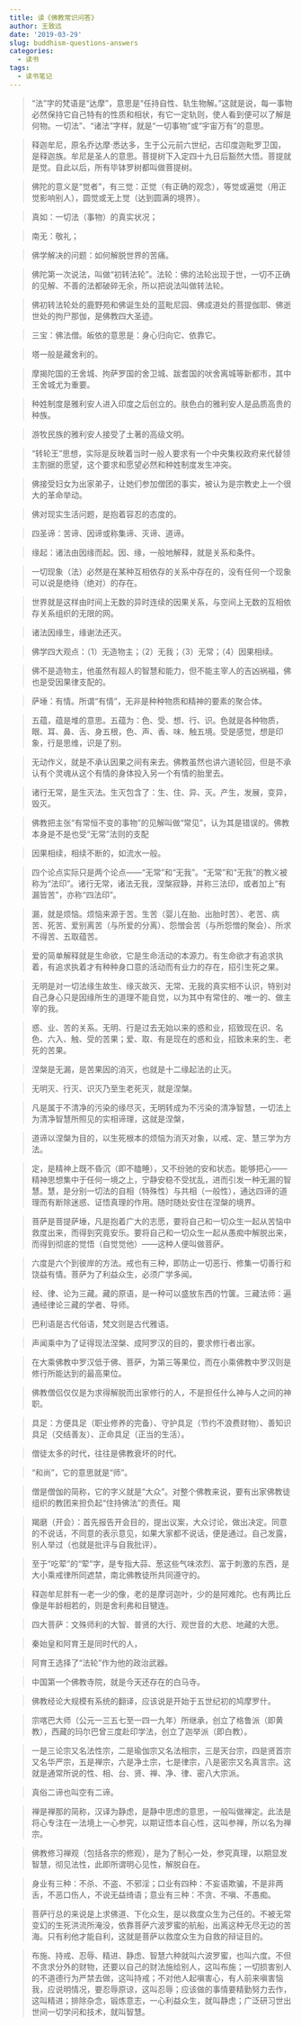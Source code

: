 ```yaml
---
title: 读《佛教常识问答》
author: 王致远
date: '2019-03-29'
slug: buddhism-questions-answers
categories:
  - 读书
tags:
  - 读书笔记
---
```


> “法”字的梵语是“达摩”，意思是“任持自性、轨生物解。”这就是说，每一事物必然保持它自己特有的性质和相状，有它一定轨则，使人看到便可以了解是何物。一切法”、“诸法”字样，就是“一切事物”或“宇宙万有”的意思。

> 释迦牟尼，原名乔达摩·悉达多，生于公元前六世纪，古印度迦毗罗卫国，是释迦族。牟尼是圣人的意思。菩提树下入定四十九日后豁然大悟。菩提就是觉。自此以后，所有毕钵罗树都叫做菩提树。

> 佛陀的意义是“觉者”，有三觉：正觉（有正确的观念），等觉或遍觉（用正觉影响别人），圆觉或无上觉（达到圆满的境界）。

> 真如：一切法（事物）的真实状况；

> 南无：敬礼；

> 佛学解决的问题：如何解脱世界的苦痛。

> 佛陀第一次说法，叫做“初转法轮”。法轮：佛的法轮出现于世，一切不正确的见解、不善的法都破碎无余，所以把说法叫做转法轮。

> 佛初转法轮处的鹿野苑和佛诞生处的蓝毗尼园、佛成道处的菩提伽耶、佛逝世处的拘尸那伽，是佛教四大圣迹。

> 三宝：佛法僧。皈依的意思是：身心归向它、依靠它。

> 塔一般是藏舍利的。

> 摩揭陀国的王舍城、拘萨罗国的舍卫城、跋耆国的吠舍离城等新都市，其中王舍城尤为重要。

> 种姓制度是雅利安人进入印度之后创立的。肤色白的雅利安人是品质高贵的种族。

> 游牧民族的雅利安人接受了土著的高级文明。

> “转轮王”思想，实际是反映着当时一般人要求有一个中央集权政府来代替领主割据的愿望，这个要求和愿望必然和种姓制度发生冲突。

> 佛接受妇女为出家弟子，让她们参加僧团的事实，被认为是宗教史上一个很大的革命举动。

> 佛对现实生活问题，是抱着容忍的态度的。

> 四圣谛：苦谛、因谛或称集谛、灭谛、道谛。

> 缘起：诸法由因缘而起。因、缘，一般地解释，就是关系和条件。

> 一切现象（法）必然是在某种互相依存的关系中存在的，没有任何一个现象可以说是绝待（绝对）的存在。

> 世界就是这样由时间上无数的异时连续的因果关系，与空间上无数的互相依存关系组织的无限的网。

> 诸法因缘生，缘谢法还灭。

> 佛学四大观点：（1）无造物主；（2）无我；（3）无常；（4）因果相续。

> 佛不是造物主，他虽然有超人的智慧和能力，但不能主宰人的吉凶祸福，佛也是受因果律支配的。

> 萨埵：有情。所谓“有情”，无非是种种物质和精神的要素的聚合体。

> 五蕴，蕴是堆的意思。五蕴为：色、受、想、行、识。色就是各种物质，眼、耳、鼻、舌、身五根，色、声、香、味、触五境。受是感觉，想是印象，行是思维，识是了别。

> 无动作义，就是不承认因果之间有来去。佛教虽然也讲六道轮回，但是不承认有个灵魂从这个有情的身体投入另一个有情的胎里去。

> 诸行无常，是生灭法。生灭包含了：生、住、异、灭。产生，发展，变异，毁灭。

> 佛教把主张“有常恒不变的事物”的见解叫做“常见”，认为其是错误的。佛教本身是不是也受“无常”法则的支配

> 因果相续，相续不断的，如流水一般。

> 四个论点实际只是两个论点——“无常”和“无我”。“无常”和“无我”的教义被称为“法印”。诸行无常，诸法无我，涅槃寂静，并称三法印，或者加上“有漏皆苦”，亦称“四法印”。

> 漏，就是烦恼。烦恼来源于苦。生苦（婴儿在胎、出胎时苦）、老苦、病苦、死苦、爱别离苦（与所爱的分离）、怨憎会苦（与所怨憎的聚会）、所求不得苦、五取蕴苦。

> 爱的简单解释就是生命欲，它是生命活动的本源力。有生命欲才有追求执着，有追求执着才有种种身口意的活动而有业力的存在，招引生死之果。

> 无明是对一切法缘生故生、缘灭故灭、无常、无我的真实相不认识，特别对自己身心只是因缘所生的道理不能自觉，以为其中有常住的、唯一的、做主宰的我。

> 惑、业、苦的关系。无明、行是过去无始以来的惑和业，招致现在识、名色、六入、触、受的苦果；爱、取、有是现在的惑和业，招致未来的生、老死的苦果。

> 涅槃是无漏，是苦果因的消灭，也就是十二缘起法的止灭。

> 无明灭、行灭、识灭乃至生老死灭，就是涅槃。

> 凡是属于不清净的污染的缘尽灭，无明转成为不污染的清净智慧，一切法上为清净智慧所照见的实相谛理，这就是涅槃，

> 道谛以涅槃为目的，以生死根本的烦恼为消灭对象，以戒、定、慧三学为方法。

> 定，是精神上既不昏沉（即不瞌睡），又不纷驰的安和状态。能够把心——精神思想集中于任何一境之上，宁静安稳不受扰乱，进而引发一种无漏的智慧。慧，是分别一切法的自相（特殊性）与共相（一般性），通达四谛的道理而有断除迷惑、证悟真理的作用。随时随处安住在涅槃的境界。

> 菩萨是菩提萨埵，凡是抱着广大的志愿，要将自己和一切众生一起从苦恼中救度出来，而得到究竟安乐。要将自己和一切众生一起从愚痴中解脱出来，而得到彻底的觉悟（自觉觉他）——这种人便叫做菩萨。

> 六度是六个到彼岸的方法。戒也有三种，即防止一切恶行、修集一切善行和饶益有情。菩萨为了利益众生，必须广学多闻。

> 经、律、论为三藏。藏的原语，是一种可以盛放东西的竹箧。三藏法师：遍通经律论三藏的学者、导师。

> 巴利语是古代俗语，梵文则是古代雅语。

> 声闻乘中为了证得现法涅槃、成阿罗汉的目的，要求修行者出家。

> 在大乘佛教中罗汉低于佛、菩萨，为第三等果位，而在小乘佛教中罗汉则是修行所能达到的最高果位。

> 佛教僧侣仅仅是为求得解脱而出家修行的人，不是担任什么神与人之间的神职。

> 具足：方便具足（职业修养的完备）、守护具足（节约不浪费财物）、善知识具足（交结善友）、正命具足（正当的生活）。

> 僧徒太多的时代，往往是佛教衰坏的时代。

> “和尚”，它的意思就是“师”。

> 僧是僧伽的简称，它的字义就是“大众”。对整个佛教来说，要有出家佛教徒组织的教团来担负起“住持佛法”的责任。羯

> 羯磨（开会）：首先报告开会目的，提出议案，大众讨论，做出决定。同意的不说话，不同意的表示意见，如果大家都不说话，便是通过。自己发露，别人举过（也就是批评与自我批评）。

> 至于“吃荤”的“荤”字，是专指大蒜、葱这些气味浓烈、富于刺激的东西，是大小乘戒律所同遮禁，南北佛教徒所共同遵守的。

> 释迦牟尼胖有一老一少的像，老的是摩诃迦叶，少的是阿难陀。也有两比丘像是年龄相若的，则是舍利弗和目犍连。

> 四大菩萨：文殊师利的大智、普贤的大行、观世音的大悲、地藏的大愿。

> 秦始皇和阿育王是同时代的人，

> 阿育王选择了“法轮”作为他的政治武器。

> 中国第一个佛教寺院，就是今天还存在的白马寺。

> 佛教经论大规模有系统的翻译，应该说是开始于五世纪初的鸠摩罗什。

> 宗喀巴大师（公元一三五七至一四一九年）所继承，创立了格鲁派（即黄教），西藏的玛尔巴曾三度赴印学法，创立了迦举派（即白教）。

> 一是三论宗又名法性宗，二是瑜伽宗又名法相宗，三是天台宗，四是贤首宗又名华严宗，五是禅宗，六是净土宗，七是律宗，八是密宗又名真言宗。这就是通常所说的性、相、台、贤、禅、净、律、密八大宗派。

> 真俗二谛也叫空有二谛。

> 禅是禅那的简称，汉译为静虑，是静中思虑的意思，一般叫做禅定。此法是将心专注在一法境上一心参究，以期证悟本自心性，这叫参禅，所以名为禅宗。

> 佛教修习禅观（包括各宗的修观），是为了制心一处，参究真理，以期显发智慧，彻见法性，此即所谓明心见性，解脱自在。

> 身业有三种：不杀、不盗、不邪淫；口业有四种：不妄语欺骗，不是非两舌，不恶口伤人，不说无益绮语；意业有三种：不贪、不嗔、不愚痴。

> 菩萨行总的来说是上求佛道、下化众生，是以救度众生为己任的。不被无常变幻的生死洪流所淹没，依靠菩萨六波罗蜜的航船，出离这种无尽无边的苦海。只有利他才能自利，这就是菩萨以救度众生为自救的辩证目的。

> 布施、持戒、忍辱、精进、静虑、智慧六种就叫六波罗蜜，也叫六度。不但不贪求分外的财物，还要以自己的财法施给别人，这叫布施；一切损害别人的不道德行为严禁去做，这叫持戒；不对他人起嗔害心，有人前来嗔害恼我，应说明情况，要忍辱原谅，这叫忍辱；应该做的事情要精勤努力去作，这叫精进；排除杂念，锻炼意志，一心利益众生，就叫静虑；广泛研习世出世间一切学问和技术，就叫智慧。
